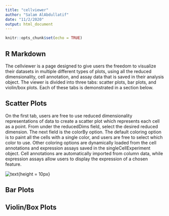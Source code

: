 ```yaml
---
title: "cellviewer"
author: "Salam AlAbdullatif"
date: "11/2/2020"
output: html_document
---
```


```r
knitr::opts_chunk$set(echo = TRUE)
```

## R Markdown

The cellviewer is a page designed to give users the freedom to visualize their datasets in multiple different types of plots, using all the reduced dimensionality, cell annotation, and assay data that is saved in their analysis object. The viewer is divided into three tabs: scatter plots, bar plots, and violin/box plots. Each of these tabs is demonstrated in a section below. 

## Scatter Plots

On the first tab, users are free to use reduced dimensionality representations of data to create a scatter plot which represents each cell as a point. From under the reducedDims field, select the desired reduced dimension. The next field is the colorBy option. The default coloring option is to paint all the cells with a single color, and users are free to select which color to use. Other coloring options are dynamically loaded from the cell annotations and expression assays saved in the singleCellExperiment object. Cell annotations are automatically imported from column data, while expression assays allow users to display the expression of a chosen feature. 

![text](cellviewersidebar.png){height = 10px}

## Bar Plots


## Violin/Box Plots


